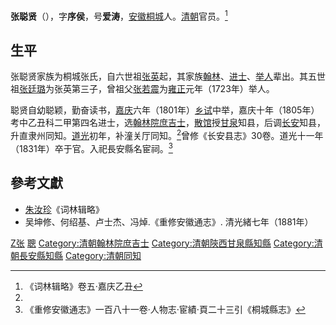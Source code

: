 '''张聪贤'''（{{bd|？||1831年|catIdx=Z张}}），字'''序侯'''，号'''爱涛'''，[[安徽|安徽]][[桐城|桐城]]人。[[清朝|清朝]]官员。<ref name="词林辑略">《词林辑略》卷五·嘉庆乙丑</ref>

==生平==
张聪贤家族为桐城张氏，自六世祖[[張英_(清朝)|张英]]起，其家族[[翰林|翰林]]、[[进士|进士]]、[[举人|举人]]辈出。其五世祖[[张廷璐|张廷璐]]为张英第三子，曾祖父[[张若震|张若震]]为[[雍正|雍正]]元年（1723年）举人。

聪贤自幼聪颖，勤奋读书，[[嘉庆|嘉庆]]六年（1801年）[[乡试|乡试]]中举，嘉庆十年（1805年）考中乙丑科二甲第四名进士，选[[翰林院|翰林院]][[庶吉士|庶吉士]]，[[散馆|散馆]]授[[甘泉县|甘泉]]知县，后调[[长安县|长安]]知县，升直隶州同知。[[道光|道光]]初年，补潼关厅同知。<ref name="词林辑略" />曾修《长安县志》30卷。道光十一年（1831年）卒于官。入祀長安縣名宦祠。<ref>《重修安徽通志》一百八十一卷·人物志·宦績·頁二十三引《桐城縣志》</ref>

==參考文獻==
{{reflist}}
{{refbegin}}
*[[朱汝珍|朱汝珍]]《词林辑略》
*吴坤修、何绍基、卢士杰、冯焯.《重修安徽通志》. 清光緒七年（1881年）
{{refend}}

{{嘉慶十年乙丑科殿試金榜}}

{{Authority control}}

{{DEFAULTSORT:Zhang張}}
[[Category:桐城人|Z张]]
[[Category:桐城張氏|聰]]
[[Category:清朝翰林院庶吉士|Category:清朝翰林院庶吉士]]
[[Category:清朝陝西甘泉縣知縣|Category:清朝陝西甘泉縣知縣]]
[[Category:清朝長安縣知縣|Category:清朝長安縣知縣]]
[[Category:清朝同知|Category:清朝同知]]